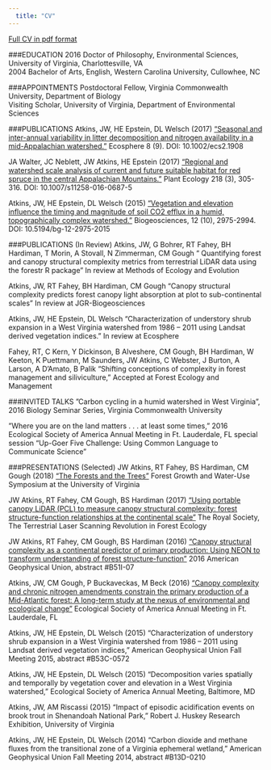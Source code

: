 ```yaml
---
  title: "CV"
---
```


[Full CV in pdf format](CV_Atkins_Jeff.pdf)


###EDUCATION
2016 	Doctor of Philosophy, Environmental Sciences, University of Virginia, Charlottesville, VA 	
2004	Bachelor of Arts, English, Western Carolina University, Cullowhee, NC

###APPOINTMENTS
Postdoctoral Fellow, Virginia Commonwealth University, Department of Biology  
Visiting Scholar, University of Virginia, Department of Environmental Sciences

###PUBLICATIONS
Atkins, JW, HE Epstein, DL Welsch (2017) [“Seasonal and inter-annual variability in litter decomposition and nitrogen availability in a mid-Appalachian watershed.”](http://onlinelibrary.wiley.com/doi/10.1002/ecs2.1908/abstract) Ecosphere 8 (9). DOI: 10.1002/ecs2.1908

JA Walter, JC Neblett, JW Atkins, HE Epstein (2017) [“Regional and watershed scale analysis of current and future suitable habitat for red spruce in the central Appalachian Mountains.”](pdfs/articles/walter_et_al_2017.pdf) Plant Ecology 218 (3), 305-316. DOI: 10.1007/s11258-016-0687-5

Atkins, JW, HE Epstein, DL Welsch (2015) [“Vegetation and elevation influence the timing and magnitude of soil CO2 efflux in a humid, topographically complex watershed.”](https://www.biogeosciences.net/12/2975/2015/bg-12-2975-2015.html) Biogeosciences, 12 (10), 2975-2994.  DOI:  10.5194/bg-12-2975-2015

###PUBLICATIONS (In Review)
Atkins, JW, G Bohrer, RT Fahey, BH Hardiman, T Morin, A Stovall, N Zimmerman, CM Gough “ Quantifying forest and canopy structural complexity metrics from terrestrial LiDAR data using the forestr R package” In review at Methods of Ecology and Evolution

Atkins, JW, RT Fahey, BH Hardiman, CM Gough “Canopy structural complexity predicts forest canopy light absorption at plot to sub-continental scales” In review at JGR-Biogeosciences

Atkins, JW, HE Epstein, DL Welsch “Characterization of understory shrub expansion in a West Virginia watershed from 1986 – 2011 using Landsat derived vegetation indices.” In review at Ecosphere

Fahey, RT, C Kern, Y Dickinson, B Alveshere, CM Gough, BH Hardiman, W Keeton, K Puettmann, M Saunders, JW Atkins, C Webster, J Burton, A Larson, A D’Amato, B Palik “Shifting conceptions of complexity in forest management and siliviculture,” Accepted at Forest Ecology and Management

###INVITED TALKS
”Carbon cycling in a humid watershed in West Virginia”, 2016 Biology Seminar Series, Virginia Commonwealth University  

”Where you are on the land matters . . . at least some times,” 2016 Ecological Society of America Annual Meeting in Ft. Lauderdale, FL special session “Up-Goer Five Challenge:  Using Common Language to Communicate Science”

###PRESENTATIONS (Selected)
JW Atkins, RT Fahey, BS Hardiman, CM Gough (2018) ["The Forests and the Trees"](pdfs/atkins_uva_forest_symposium_2018_lite.pdf) Forest Growth and Water-Use Symposium at the University of Virginia

JW Atkins, RT Fahey, CM Gough, BS Hardiman (2017) [“Using portable canopy LiDAR (PCL) to measure canopy structural complexity:  forest structure-function relationships at the continental scale”](pdfs/royal_society_poster.pdf) The Royal Society, The Terrestrial Laser Scanning Revolution in Forest Ecology 

JW Atkins, RT Fahey, CM Gough, BS Hardiman (2016) [“Canopy structural complexity as a continental predictor of primary production: Using NEON to transform understanding of forest structure-function”](pdfs/atkins_agu_slides_2016.pdf) 2016 American Geophysical Union, abstract #B51I-07 

Atkins, JW, CM Gough, P Buckaveckas, M Beck (2016) [“Canopy complexity and chronic nitrogen amendments constrain the primary production of a Mid-Atlantic forest: A long-term study at the nexus of environmental and ecological change”](pdfs/rice_npp_esa_2016_atkins_STANDARD_FORMAT.pdf) Ecological Society of America Annual Meeting in Ft. Lauderdale, FL 

Atkins, JW, HE Epstein, DL Welsch (2015) “Characterization of understory shrub expansion in a West Virginia watershed from 1986 – 2011 using Landsat derived vegetation indices,” American Geophysical Union Fall Meeting 2015, abstract #B53C-0572 

Atkins, JW, HE Epstein, DL Welsch (2015) “Decomposition varies spatially and temporally by vegetation cover and elevation in a West Virginia watershed,” Ecological Society of America Annual Meeting, Baltimore, MD 

Atkins, JW, AM Riscassi (2015) “Impact of episodic acidification events on brook trout in Shenandoah National Park,” Robert J. Huskey Research Exhibition, University of Virginia 

Atkins, JW, HE Epstein, DL Welsch (2014) “Carbon dioxide and methane fluxes from the transitional zone of a Virginia ephemeral wetland,” American Geophysical Union Fall Meeting 2014, abstract #B13D-0210 
